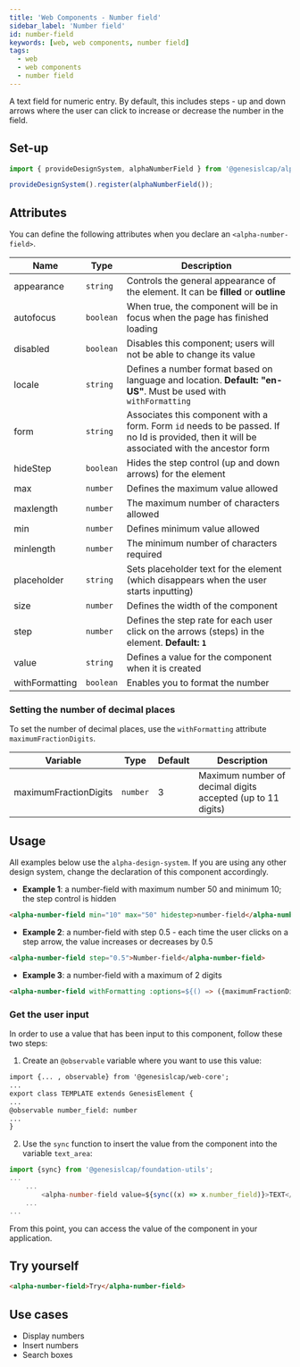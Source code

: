 ```yaml
---
title: 'Web Components - Number field'
sidebar_label: 'Number field'
id: number-field
keywords: [web, web components, number field]
tags:
  - web
  - web components
  - number field
---
```


A text field for numeric entry. By default, this includes steps - up and down arrows where the user can click to increase or decrease the number in the field.

## Set-up

```ts
import { provideDesignSystem, alphaNumberField } from '@genesislcap/alpha-design-system';

provideDesignSystem().register(alphaNumberField());
```
## Attributes

You can define the following attributes when you declare an `<alpha-number-field>`.

| Name           | Type      | Description                                                                                                                             |
|----------------|-----------|-----------------------------------------------------------------------------------------------------------------------------------------|
| appearance     | `string`  | Controls the general appearance of the element. It can be **filled** or **outline**                                                     |
| autofocus      | `boolean` | When true, the component will be in focus when the page has finished loading                                                            |
| disabled       | `boolean` | Disables this component; users will not be able to change its value                                                                     |
| locale         | `string`  | Defines a number format based on language and location. **Default: "en-US"**. Must be used with `withFormatting`                    |
| form           | `string`  | Associates this component with a form. Form `id` needs to be passed. If no Id is provided, then it will be associated with the ancestor form |
| hideStep       | `boolean` | Hides the step control (up and down arrows) for the element                                                                             |
| max            | `number`  | Defines the maximum value allowed                                                                                                       |
| maxlength      | `number`  | The maximum number of characters allowed                                                                                                |
| min            | `number`  | Defines minimum value allowed                                                                                                           |
| minlength      | `number`  | The minimum number of characters required                                                                                               |
| placeholder    | `string`  | Sets placeholder text for the element (which disappears when the user starts inputting)                                                    |
| size           | `number`  | Defines the width of the component                                                                                                      |
| step           | `number`  | Defines the step rate for each user click on the arrows (steps) in the element. **Default: `1`**                                        |
| value          | `string`  | Defines a value for the component when it is created                                                                                    |
| withFormatting | `boolean` | Enables you to format the number                                                                                                               |


### Setting the number of decimal places

To set the number of decimal places, use the `withFormatting` attribute `maximumFractionDigits`.


| Variable              | Type     | Default | Description                               |
|-----------------------|----------|---------|-------------------------------------------|
| maximumFractionDigits | `number` | 3       | Maximum number of decimal digits accepted (up to 11 digits)|


## Usage
All examples below use the `alpha-design-system`. If you are using any other design system, change the declaration
of this component accordingly.

- **Example 1**: a number-field with maximum number 50 and minimum 10; the step control is hidden
```html title="Example 1"
<alpha-number-field min="10" max="50" hidestep>number-field</alpha-number-field>
```

- **Example 2**: a number-field with step 0.5 - each time the user clicks on a step arrow, the value increases or decreases by 0.5
```html title="Example 2"
<alpha-number-field step="0.5">Number-field</alpha-number-field>
```

- **Example 3**: a number-field with a maximum of 2 digits 
```html title="Example 3"
<alpha-number-field withFormatting :options=${() => ({maximumFractionDigits: 2})}>Number-field</alpha-number-field>
```

### Get the user input
In order to use a value that has been input to this component, follow these two steps:

1. Create an `@observable` variable where you want to use this value:

```html {1,5}
import {... , observable} from '@genesislcap/web-core';
...
export class TEMPLATE extends GenesisElement {
...
@observable number_field: number
...
}
```

2. Use the `sync` function to insert the value from the component into the variable `text_area`:

```typescript tile="Example 4" {1,4}
import {sync} from '@genesislcap/foundation-utils';
...
    ...
        <alpha-number-field value=${sync((x) => x.number_field)}>TEXT</alpha-number-field>
    ...
...    
```

From this point, you can access the value of the component in your application.

## Try yourself

```html title="try yourself" live
<alpha-number-field>Try</alpha-number-field>
```


## Use cases

- Display numbers
- Insert numbers
- Search boxes
